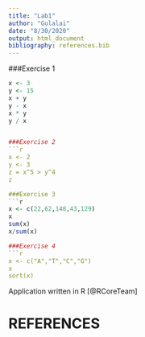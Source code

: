 ```yaml
---
title: "Lab1"
author: "Gulalai"
date: "8/30/2020"
output: html_document
bibliography: references.bib
---
```



###Exercise 1
```r
x <- 3
y <- 15
x + y
y - x
x * y
y / x


###Exercise 2
```r
x <- 2
y <- 3
z = x^5 > y^4
z

###Exercise 3
```r
x <- c(22,62,148,43,129)
x
sum(x)
x/sum(x)

###Exercise 4
```r
x <- c("A","T","C","G")
x
sort(x)
```


Application written in R [@RCoreTeam] 

# REFERENCES